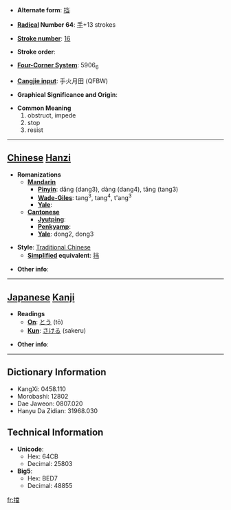 * '''Alternate form''': [[挡]]

* '''[[Wiktionary:Chinese radical index| Radical]] Number 64''': [[Wiktionary:Chinese radical index 手|手]]+13 strokes

* '''[[Wiktionary:Chinese total strokes index|Stroke number]]''': [[Wiktionary:Chinese total strokes index 16|16]]

* '''Stroke order''': 

* '''[[Wiktionary:Chinese four corner index|Four-Corner System]]''': 5906<sub>6</sub>

* '''[[Wiktionary:Chinese Cangjie index|Cangjie input]]''': 手火月田 (QFBW)

* '''Graphical Significance and Origin''': 

* '''Common Meaning'''
*#obstruct, impede
*# stop
*# resist


----

== [[Chinese]] [[Hanzi]] ==

* '''Romanizations'''
** '''[[Mandarin]]'''
*** '''[[Pinyin]]''': dǎng (dang3), dàng (dang4), tǎng (tang3)
*** '''[[Wade-Giles]]''': tang<sup>3</sup>, tang<sup>4</sup>, t'ang<sup>3</sup>
*** '''[[Yale]]''': 
** '''[[Cantonese]]'''
*** '''[[Jyutping]]''':
*** '''[[Penkyamp]]''': 
*** '''[[Yale]]''': dong2, dong3

* '''Style''': [[Traditional Chinese]] 
** '''[[Simplified Chinese|Simplified]] equivalent''': [[挡]]

* '''Other info''': 

----

== [[Japanese]] [[Kanji]] ==

* '''Readings'''
** '''[[On]]''': [[とう]] (tō)
** '''[[Kun]]''': [[さける]] (sakeru)

* '''Other info''':  

----

== Dictionary Information ==

* KangXi: 0458.110
* Morobashi: 12802
* Dae Jaweon: 0807.020
* Hanyu Da Zidian: 31968.030

== Technical Information ==

* '''Unicode''':
** Hex: 64CB
** Decimal: 25803
* '''Big5''':
** Hex: BED7
** Decimal: 48855

[[fr:擋]]